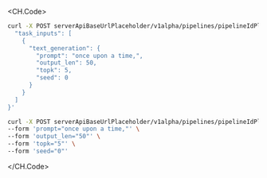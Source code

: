 <CH.Code>

```sh cURL(url)
curl -X POST serverApiBaseUrlPlaceholder/v1alpha/pipelines/pipelineIdPlaceholder/trigger -d '{
  "task_inputs": [
    {
      "text_generation": {
        "prompt": "once upon a time,",
        "output_len": 50,
        "topk": 5,
        "seed": 0
      }
    }
  ]
}'
```

```sh cURL(multipart)
curl -X POST serverApiBaseUrlPlaceholder/v1alpha/pipelines/pipelineIdPlaceholder/trigger-multipart \
--form 'prompt="once upon a time,"' \
--form 'output_len="50"' \
--form 'topk="5"' \
--form 'seed="0"'
```

</CH.Code>

